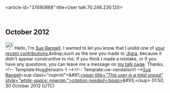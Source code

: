 <article id="37490868" title=User talk:70.246.230.120>
	<talkpage id="37490868" title="User talk:70.246.230.120">

== October 2012 ==

[[File:Information.svg|25px|alt=|link=]] Hello, I'm [[User:Sue Rangell|Sue Rangell]]. I wanted to let you know that I undid one of [[Special:Contributions/70.246.230.120|your recent contributions]],&amp;nbsp;such as the one you made to [[:Agra]], because it didn’t appear constructive to me. If you think I made a mistake, or if you have any questions, you can leave me a message on [[User_talk:Sue Rangell|my talk page]]. Thanks, &lt;!-- Template:Huggle/warn-1 --&gt;&lt;!-- Template:uw-vandalism1 --&gt;[[User:Sue Rangell|Sue Rangell]]&lt;sup class=&quot;noprint&quot;&gt;&amp;#91;[[Wikipedia:Don't be a dick|''&lt;span title=&quot;This user is a total snood&quot; style=&quot;white-space: nowrap;&quot;&gt;citation needed&lt;/span&gt;'']]&amp;#93;&lt;/sup&gt; 01:50, 30 October 2012 (UTC)
	</talkpage>
</article>